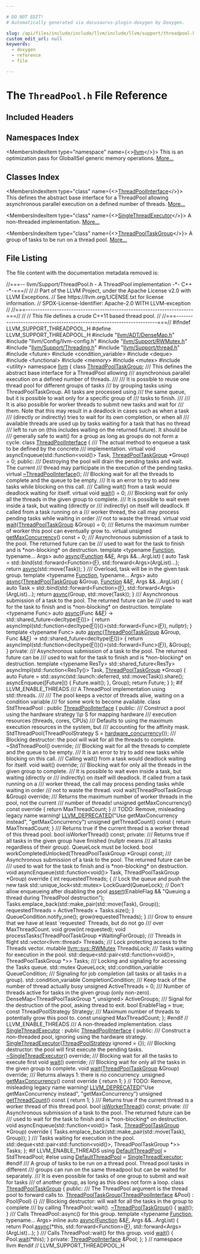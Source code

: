 ```yaml
---

# DO NOT EDIT!
# Automatically generated via docusaurus-plugin-doxygen by Doxygen.

slug: /api/files/include/include/llvm/include/llvm/support/threadpool-h
custom_edit_url: null
keywords:
  - doxygen
  - reference
  - file

---
```





# The `ThreadPool.h` File Reference

<DoxygenPage pluginConfig={pluginConfig}>



## Included Headers

<IncludesList>
<IncludesListItem
  filePath="llvm/ADT/DenseMap.h"
  permalink="/docs/api/files/include/include/llvm/include/llvm/adt/densemap-h"
  isLocal="true" />
<IncludesListItem
  filePath="llvm/Config/llvm-config.h"
  permalink=""
  isLocal="true" />
<IncludesListItem
  filePath="llvm/Support/RWMutex.h"
  permalink="/docs/api/files/include/include/llvm/include/llvm/support/rwmutex-h"
  isLocal="true" />
<IncludesListItem
  filePath="llvm/Support/Threading.h"
  permalink="/docs/api/files/include/include/llvm/include/llvm/support/threading-h"
  isLocal="true" />
<IncludesListItem
  filePath="llvm/Support/thread.h"
  permalink="/docs/api/files/include/include/llvm/include/llvm/support/thread-h"
  isLocal="true" />
<IncludesListItem
  filePath="future"
  permalink=""
  isLocal="false" />
<IncludesListItem
  filePath="condition_variable"
  permalink=""
  isLocal="false" />
<IncludesListItem
  filePath="deque"
  permalink=""
  isLocal="false" />
<IncludesListItem
  filePath="functional"
  permalink=""
  isLocal="false" />
<IncludesListItem
  filePath="memory"
  permalink=""
  isLocal="false" />
<IncludesListItem
  filePath="mutex"
  permalink=""
  isLocal="false" />
<IncludesListItem
  filePath="utility"
  permalink=""
  isLocal="false" />
</IncludesList>

## Namespaces Index

<MembersIndex>

<MembersIndexItem
  type="namespace"
  name={<><a href="/docs/api/namespaces/llvm">llvm</a></>}>
This is an optimization pass for GlobalISel generic memory operations. <a href="/docs/api/namespaces/llvm/#details">More...</a>
</MembersIndexItem>

</MembersIndex>

## Classes Index

<MembersIndex>

<MembersIndexItem
  type="class"
  name={<><a href="/docs/api/classes/llvm/threadpoolinterface">ThreadPoolInterface</a></>}>
This defines the abstract base interface for a ThreadPool allowing asynchronous parallel execution on a defined number of threads. <a href="/docs/api/classes/llvm/threadpoolinterface/#details">More...</a>
</MembersIndexItem>

<MembersIndexItem
  type="class"
  name={<><a href="/docs/api/classes/llvm/singlethreadexecutor">SingleThreadExecutor</a></>}>
A non-threaded implementation. <a href="/docs/api/classes/llvm/singlethreadexecutor/#details">More...</a>
</MembersIndexItem>

<MembersIndexItem
  type="class"
  name={<><a href="/docs/api/classes/llvm/threadpooltaskgroup">ThreadPoolTaskGroup</a></>}>
A group of tasks to be run on a thread pool. <a href="/docs/api/classes/llvm/threadpooltaskgroup/#details">More...</a>
</MembersIndexItem>

</MembersIndex>


## File Listing

The file content with the documentation metadata removed is:

<ProgramListing>

<Link id="l00001" /><CodeLine lineNumber="1"><span class="doxyHighlightComment">//===-- llvm/Support/ThreadPool.h - A ThreadPool implementation -&#42;- C++ -&#42;-===//</span></CodeLine>
<Link id="l00002" /><CodeLine lineNumber="2"><span class="doxyHighlightComment">//</span></CodeLine>
<Link id="l00003" /><CodeLine lineNumber="3"><span class="doxyHighlightComment">// Part of the LLVM Project, under the Apache License v2.0 with LLVM Exceptions.</span></CodeLine>
<Link id="l00004" /><CodeLine lineNumber="4"><span class="doxyHighlightComment">// See https://llvm.org/LICENSE.txt for license information.</span></CodeLine>
<Link id="l00005" /><CodeLine lineNumber="5"><span class="doxyHighlightComment">// SPDX-License-Identifier: Apache-2.0 WITH LLVM-exception</span></CodeLine>
<Link id="l00006" /><CodeLine lineNumber="6"><span class="doxyHighlightComment">//</span></CodeLine>
<Link id="l00007" /><CodeLine lineNumber="7"><span class="doxyHighlightComment">//===----------------------------------------------------------------------===//</span></CodeLine>
<Link id="l00008" /><CodeLine lineNumber="8"><span class="doxyHighlightComment">//</span></CodeLine>
<Link id="l00009" /><CodeLine lineNumber="9"><span class="doxyHighlightComment">// This file defines a crude C++11 based thread pool.</span></CodeLine>
<Link id="l00010" /><CodeLine lineNumber="10"><span class="doxyHighlightComment">//</span></CodeLine>
<Link id="l00011" /><CodeLine lineNumber="11"><span class="doxyHighlightComment">//===----------------------------------------------------------------------===//</span></CodeLine>
<Link id="l00012" /><CodeLine lineNumber="12"></CodeLine>
<Link id="l00013" /><CodeLine lineNumber="13"><span class="doxyHighlightPreprocessor">#ifndef LLVM&#95;SUPPORT&#95;THREADPOOL&#95;H</span></CodeLine>
<Link id="l00014" /><CodeLine lineNumber="14"><span class="doxyHighlightPreprocessor">#define LLVM&#95;SUPPORT&#95;THREADPOOL&#95;H</span></CodeLine>
<Link id="l00015" /><CodeLine lineNumber="15"></CodeLine>
<Link id="l00016" /><CodeLine lineNumber="16"><span class="doxyHighlightPreprocessor">#include &quot;<a href="/docs/api/files/include/include/llvm/include/llvm/adt/densemap-h">llvm/ADT/DenseMap.h</a>&quot;</span></CodeLine>
<Link id="l00017" /><CodeLine lineNumber="17"><span class="doxyHighlightPreprocessor">#include &quot;llvm/Config/llvm-config.h&quot;</span></CodeLine>
<Link id="l00018" /><CodeLine lineNumber="18"><span class="doxyHighlightPreprocessor">#include &quot;<a href="/docs/api/files/include/include/llvm/include/llvm/support/rwmutex-h">llvm/Support/RWMutex.h</a>&quot;</span></CodeLine>
<Link id="l00019" /><CodeLine lineNumber="19"><span class="doxyHighlightPreprocessor">#include &quot;<a href="/docs/api/files/include/include/llvm/include/llvm/support/threading-h">llvm/Support/Threading.h</a>&quot;</span></CodeLine>
<Link id="l00020" /><CodeLine lineNumber="20"><span class="doxyHighlightPreprocessor">#include &quot;<a href="/docs/api/files/include/include/llvm/include/llvm/support/thread-h">llvm/Support/thread.h</a>&quot;</span></CodeLine>
<Link id="l00021" /><CodeLine lineNumber="21"></CodeLine>
<Link id="l00022" /><CodeLine lineNumber="22"><span class="doxyHighlightPreprocessor">#include &lt;future&gt;</span></CodeLine>
<Link id="l00023" /><CodeLine lineNumber="23"></CodeLine>
<Link id="l00024" /><CodeLine lineNumber="24"><span class="doxyHighlightPreprocessor">#include &lt;condition&#95;variable&gt;</span></CodeLine>
<Link id="l00025" /><CodeLine lineNumber="25"><span class="doxyHighlightPreprocessor">#include &lt;deque&gt;</span></CodeLine>
<Link id="l00026" /><CodeLine lineNumber="26"><span class="doxyHighlightPreprocessor">#include &lt;functional&gt;</span></CodeLine>
<Link id="l00027" /><CodeLine lineNumber="27"><span class="doxyHighlightPreprocessor">#include &lt;memory&gt;</span></CodeLine>
<Link id="l00028" /><CodeLine lineNumber="28"><span class="doxyHighlightPreprocessor">#include &lt;mutex&gt;</span></CodeLine>
<Link id="l00029" /><CodeLine lineNumber="29"><span class="doxyHighlightPreprocessor">#include &lt;utility&gt;</span></CodeLine>
<Link id="l00030" /><CodeLine lineNumber="30"></CodeLine>
<Link id="l00031" /><CodeLine lineNumber="31"><span class="doxyHighlightKeyword">namespace </span><span class="doxyHighlight"><a href="/docs/api/namespaces/llvm">llvm</a> &#123;</span></CodeLine>
<Link id="l00032" /><CodeLine lineNumber="32"></CodeLine>
<Link id="l00033" /><CodeLine lineNumber="33"><span class="doxyHighlightKeyword">class </span><span class="doxyHighlight"><a href="/docs/api/classes/llvm/threadpooltaskgroup">ThreadPoolTaskGroup</a>;</span></CodeLine>
<Link id="l00034" /><CodeLine lineNumber="34"></CodeLine>
<Link id="l00035" /><CodeLine lineNumber="35"><span class="doxyHighlightComment">/// This defines the abstract base interface for a ThreadPool allowing</span></CodeLine>
<Link id="l00036" /><CodeLine lineNumber="36"><span class="doxyHighlightComment">/// asynchronous parallel execution on a defined number of threads.</span></CodeLine>
<Link id="l00037" /><CodeLine lineNumber="37"><span class="doxyHighlightComment">///</span></CodeLine>
<Link id="l00038" /><CodeLine lineNumber="38"><span class="doxyHighlightComment">/// It is possible to reuse one thread pool for different groups of tasks</span></CodeLine>
<Link id="l00039" /><CodeLine lineNumber="39"><span class="doxyHighlightComment">/// by grouping tasks using ThreadPoolTaskGroup. All tasks are processed using</span></CodeLine>
<Link id="l00040" /><CodeLine lineNumber="40"><span class="doxyHighlightComment">/// the same queue, but it is possible to wait only for a specific group of</span></CodeLine>
<Link id="l00041" /><CodeLine lineNumber="41"><span class="doxyHighlightComment">/// tasks to finish.</span></CodeLine>
<Link id="l00042" /><CodeLine lineNumber="42"><span class="doxyHighlightComment">///</span></CodeLine>
<Link id="l00043" /><CodeLine lineNumber="43"><span class="doxyHighlightComment">/// It is also possible for worker threads to submit new tasks and wait for</span></CodeLine>
<Link id="l00044" /><CodeLine lineNumber="44"><span class="doxyHighlightComment">/// them. Note that this may result in a deadlock in cases such as when a task</span></CodeLine>
<Link id="l00045" /><CodeLine lineNumber="45"><span class="doxyHighlightComment">/// (directly or indirectly) tries to wait for its own completion, or when all</span></CodeLine>
<Link id="l00046" /><CodeLine lineNumber="46"><span class="doxyHighlightComment">/// available threads are used up by tasks waiting for a task that has no thread</span></CodeLine>
<Link id="l00047" /><CodeLine lineNumber="47"><span class="doxyHighlightComment">/// left to run on (this includes waiting on the returned future). It should be</span></CodeLine>
<Link id="l00048" /><CodeLine lineNumber="48"><span class="doxyHighlightComment">/// generally safe to wait() for a group as long as groups do not form a cycle.</span></CodeLine>
<Link id="l00049" /><CodeLine lineNumber="49" lineLink="/docs/api/classes/llvm/threadpoolinterface"><span class="doxyHighlightKeyword">class </span><span class="doxyHighlight"><a href="/docs/api/classes/llvm/threadpoolinterface">ThreadPoolInterface</a> &#123;</span></CodeLine>
<Link id="l00050" /><CodeLine lineNumber="50"><span class="doxyHighlightComment">  /// The actual method to enqueue a task to be defined by the concrete</span></CodeLine>
<Link id="l00051" /><CodeLine lineNumber="51"><span class="doxyHighlightComment">  /// implementation.</span></CodeLine>
<Link id="l00052" /><CodeLine lineNumber="52"><span class="doxyHighlight">  </span><span class="doxyHighlightKeyword">virtual</span><span class="doxyHighlight"> </span><span class="doxyHighlightKeywordType">void</span><span class="doxyHighlight"> asyncEnqueue(std::function&lt;</span><span class="doxyHighlightKeywordType">void</span><span class="doxyHighlight">()&gt; Task,</span></CodeLine>
<Link id="l00053" /><CodeLine lineNumber="53"><span class="doxyHighlight">                            <a href="/docs/api/classes/llvm/threadpooltaskgroup">ThreadPoolTaskGroup</a> &#42;Group) = 0;</span></CodeLine>
<Link id="l00054" /><CodeLine lineNumber="54"></CodeLine>
<Link id="l00055" /><CodeLine lineNumber="55"><span class="doxyHighlightKeyword">public</span><span class="doxyHighlight">:</span></CodeLine>
<Link id="l00056" /><CodeLine lineNumber="56"><span class="doxyHighlightComment">  /// Destroying the pool will drain the pending tasks and wait. The current</span></CodeLine>
<Link id="l00057" /><CodeLine lineNumber="57"><span class="doxyHighlightComment">  /// thread may participate in the execution of the pending tasks.</span></CodeLine>
<Link id="l00058" /><CodeLine lineNumber="58" lineLink="/docs/api/classes/llvm/threadpoolinterface/#abe20bbefd5e591081ad9ac5c19eedb5a"><span class="doxyHighlight">  </span><span class="doxyHighlightKeyword">virtual</span><span class="doxyHighlight"> <a href="/docs/api/classes/llvm/threadpoolinterface/#abe20bbefd5e591081ad9ac5c19eedb5a">~ThreadPoolInterface</a>();</span></CodeLine>
<Link id="l00059" /><CodeLine lineNumber="59"></CodeLine>
<Link id="l00060" /><CodeLine lineNumber="60"><span class="doxyHighlightComment">  /// Blocking wait for all the threads to complete and the queue to be empty.</span></CodeLine>
<Link id="l00061" /><CodeLine lineNumber="61"><span class="doxyHighlightComment">  /// It is an error to try to add new tasks while blocking on this call.</span></CodeLine>
<Link id="l00062" /><CodeLine lineNumber="62"><span class="doxyHighlightComment">  /// Calling wait() from a task would deadlock waiting for itself.</span></CodeLine>
<Link id="l00063" /><CodeLine lineNumber="63" lineLink="/docs/api/classes/llvm/threadpoolinterface/#a0ea46b29f97f4f535c563a68a38185a4"><span class="doxyHighlight">  </span><span class="doxyHighlightKeyword">virtual</span><span class="doxyHighlight"> </span><span class="doxyHighlightKeywordType">void</span><span class="doxyHighlight"> <a href="/docs/api/classes/llvm/threadpoolinterface/#a0ea46b29f97f4f535c563a68a38185a4">wait</a>() = 0;</span></CodeLine>
<Link id="l00064" /><CodeLine lineNumber="64"></CodeLine>
<Link id="l00065" /><CodeLine lineNumber="65"><span class="doxyHighlightComment">  /// Blocking wait for only all the threads in the given group to complete.</span></CodeLine>
<Link id="l00066" /><CodeLine lineNumber="66"><span class="doxyHighlightComment">  /// It is possible to wait even inside a task, but waiting (directly or</span></CodeLine>
<Link id="l00067" /><CodeLine lineNumber="67"><span class="doxyHighlightComment">  /// indirectly) on itself will deadlock. If called from a task running on a</span></CodeLine>
<Link id="l00068" /><CodeLine lineNumber="68"><span class="doxyHighlightComment">  /// worker thread, the call may process pending tasks while waiting in order</span></CodeLine>
<Link id="l00069" /><CodeLine lineNumber="69"><span class="doxyHighlightComment">  /// not to waste the thread.</span></CodeLine>
<Link id="l00070" /><CodeLine lineNumber="70" lineLink="/docs/api/classes/llvm/threadpoolinterface/#ad4dbcf0b0e80230eb3f28d30672eff19"><span class="doxyHighlight">  </span><span class="doxyHighlightKeyword">virtual</span><span class="doxyHighlight"> </span><span class="doxyHighlightKeywordType">void</span><span class="doxyHighlight"> <a href="/docs/api/classes/llvm/threadpoolinterface/#ad4dbcf0b0e80230eb3f28d30672eff19">wait</a>(<a href="/docs/api/classes/llvm/threadpooltaskgroup">ThreadPoolTaskGroup</a> &amp;Group) = 0;</span></CodeLine>
<Link id="l00071" /><CodeLine lineNumber="71"></CodeLine>
<Link id="l00072" /><CodeLine lineNumber="72"><span class="doxyHighlightComment">  /// Returns the maximum number of worker this pool can eventually grow to.</span></CodeLine>
<Link id="l00073" /><CodeLine lineNumber="73" lineLink="/docs/api/classes/llvm/threadpoolinterface/#a6ec7a595fe1af1fa5204286641a356fc"><span class="doxyHighlight">  </span><span class="doxyHighlightKeyword">virtual</span><span class="doxyHighlight"> </span><span class="doxyHighlightKeywordType">unsigned</span><span class="doxyHighlight"> <a href="/docs/api/classes/llvm/threadpoolinterface/#a6ec7a595fe1af1fa5204286641a356fc">getMaxConcurrency</a>() </span><span class="doxyHighlightKeyword">const</span><span class="doxyHighlight"> = 0;</span></CodeLine>
<Link id="l00074" /><CodeLine lineNumber="74"></CodeLine>
<Link id="l00075" /><CodeLine lineNumber="75"><span class="doxyHighlightComment">  /// Asynchronous submission of a task to the pool. The returned future can be</span></CodeLine>
<Link id="l00076" /><CodeLine lineNumber="76"><span class="doxyHighlightComment">  /// used to wait for the task to finish and is &#42;non-blocking&#42; on destruction.</span></CodeLine>
<Link id="l00077" /><CodeLine lineNumber="77"><span class="doxyHighlight">  </span><span class="doxyHighlightKeyword">template</span><span class="doxyHighlight"> &lt;</span><span class="doxyHighlightKeyword">typename</span><span class="doxyHighlight"> <a href="/docs/api/classes/llvm/function">Function</a>, </span><span class="doxyHighlightKeyword">typename</span><span class="doxyHighlight">... Args&gt;</span></CodeLine>
<Link id="l00078" /><CodeLine lineNumber="78" lineLink="/docs/api/classes/llvm/threadpoolinterface/#ad43d0052f680e6ac08426d8821df178d"><span class="doxyHighlight">  </span><span class="doxyHighlightKeyword">auto</span><span class="doxyHighlight"> <a href="/docs/api/classes/llvm/threadpoolinterface/#ad43d0052f680e6ac08426d8821df178d">async</a>(<a href="/docs/api/classes/llvm/function">Function</a> &amp;&amp;<a href="/docs/api/files/lib/lib/support/md5-cpp/#a96d73bbd7af15cb1fc38c3f4a3bd82e9">F</a>, Args &amp;&amp;...ArgList) &#123;</span></CodeLine>
<Link id="l00079" /><CodeLine lineNumber="79"><span class="doxyHighlight">    </span><span class="doxyHighlightKeyword">auto</span><span class="doxyHighlight"> Task =</span></CodeLine>
<Link id="l00080" /><CodeLine lineNumber="80"><span class="doxyHighlight">        std::bind(std::forward&lt;Function&gt;(<a href="/docs/api/files/lib/lib/support/md5-cpp/#a96d73bbd7af15cb1fc38c3f4a3bd82e9">F</a>), std::forward&lt;Args&gt;(ArgList)...);</span></CodeLine>
<Link id="l00081" /><CodeLine lineNumber="81"><span class="doxyHighlight">    </span><span class="doxyHighlightKeywordFlow">return</span><span class="doxyHighlight"> <a href="/docs/api/classes/llvm/threadpoolinterface/#ad43d0052f680e6ac08426d8821df178d">async</a>(std::move(Task));</span></CodeLine>
<Link id="l00082" /><CodeLine lineNumber="82"><span class="doxyHighlight">  &#125;</span></CodeLine>
<Link id="l00083" /><CodeLine lineNumber="83"></CodeLine>
<Link id="l00084" /><CodeLine lineNumber="84"><span class="doxyHighlightComment">  /// Overload, task will be in the given task group.</span></CodeLine>
<Link id="l00085" /><CodeLine lineNumber="85"><span class="doxyHighlight">  </span><span class="doxyHighlightKeyword">template</span><span class="doxyHighlight"> &lt;</span><span class="doxyHighlightKeyword">typename</span><span class="doxyHighlight"> <a href="/docs/api/classes/llvm/function">Function</a>, </span><span class="doxyHighlightKeyword">typename</span><span class="doxyHighlight">... Args&gt;</span></CodeLine>
<Link id="l00086" /><CodeLine lineNumber="86" lineLink="/docs/api/classes/llvm/threadpoolinterface/#a0c671f2f05014107ee55248f18f88dea"><span class="doxyHighlight">  </span><span class="doxyHighlightKeyword">auto</span><span class="doxyHighlight"> <a href="/docs/api/classes/llvm/threadpoolinterface/#a0c671f2f05014107ee55248f18f88dea">async</a>(<a href="/docs/api/classes/llvm/threadpooltaskgroup">ThreadPoolTaskGroup</a> &amp;Group, <a href="/docs/api/classes/llvm/function">Function</a> &amp;&amp;<a href="/docs/api/files/lib/lib/support/md5-cpp/#a96d73bbd7af15cb1fc38c3f4a3bd82e9">F</a>, Args &amp;&amp;...ArgList) &#123;</span></CodeLine>
<Link id="l00087" /><CodeLine lineNumber="87"><span class="doxyHighlight">    </span><span class="doxyHighlightKeyword">auto</span><span class="doxyHighlight"> Task =</span></CodeLine>
<Link id="l00088" /><CodeLine lineNumber="88"><span class="doxyHighlight">        std::bind(std::forward&lt;Function&gt;(<a href="/docs/api/files/lib/lib/support/md5-cpp/#a96d73bbd7af15cb1fc38c3f4a3bd82e9">F</a>), std::forward&lt;Args&gt;(ArgList)...);</span></CodeLine>
<Link id="l00089" /><CodeLine lineNumber="89"><span class="doxyHighlight">    </span><span class="doxyHighlightKeywordFlow">return</span><span class="doxyHighlight"> <a href="/docs/api/classes/llvm/threadpoolinterface/#ad43d0052f680e6ac08426d8821df178d">async</a>(Group, std::move(Task));</span></CodeLine>
<Link id="l00090" /><CodeLine lineNumber="90"><span class="doxyHighlight">  &#125;</span></CodeLine>
<Link id="l00091" /><CodeLine lineNumber="91"></CodeLine>
<Link id="l00092" /><CodeLine lineNumber="92"><span class="doxyHighlightComment">  /// Asynchronous submission of a task to the pool. The returned future can be</span></CodeLine>
<Link id="l00093" /><CodeLine lineNumber="93"><span class="doxyHighlightComment">  /// used to wait for the task to finish and is &#42;non-blocking&#42; on destruction.</span></CodeLine>
<Link id="l00094" /><CodeLine lineNumber="94"><span class="doxyHighlight">  </span><span class="doxyHighlightKeyword">template</span><span class="doxyHighlight"> &lt;</span><span class="doxyHighlightKeyword">typename</span><span class="doxyHighlight"> Func&gt;</span></CodeLine>
<Link id="l00095" /><CodeLine lineNumber="95" lineLink="/docs/api/classes/llvm/threadpoolinterface/#a7397950f434c9dff4b594c980e5d518d"><span class="doxyHighlight">  </span><span class="doxyHighlightKeyword">auto</span><span class="doxyHighlight"> <a href="/docs/api/classes/llvm/threadpoolinterface/#a7397950f434c9dff4b594c980e5d518d">async</a>(Func &amp;&amp;<a href="/docs/api/files/lib/lib/support/md5-cpp/#a96d73bbd7af15cb1fc38c3f4a3bd82e9">F</a>) -&gt; std::shared&#95;future&lt;</span><span class="doxyHighlightKeyword">decltype</span><span class="doxyHighlight">(<a href="/docs/api/files/lib/lib/support/md5-cpp/#a96d73bbd7af15cb1fc38c3f4a3bd82e9">F</a>())&gt; &#123;</span></CodeLine>
<Link id="l00096" /><CodeLine lineNumber="96"><span class="doxyHighlight">    </span><span class="doxyHighlightKeywordFlow">return</span><span class="doxyHighlight"> asyncImpl(std::function&lt;</span><span class="doxyHighlightKeyword">decltype</span><span class="doxyHighlight">(<a href="/docs/api/files/lib/lib/support/md5-cpp/#a96d73bbd7af15cb1fc38c3f4a3bd82e9">F</a>())()&gt;(std::forward&lt;Func&gt;(<a href="/docs/api/files/lib/lib/support/md5-cpp/#a96d73bbd7af15cb1fc38c3f4a3bd82e9">F</a>)),</span></CodeLine>
<Link id="l00097" /><CodeLine lineNumber="97"><span class="doxyHighlight">                     </span><span class="doxyHighlightKeyword">nullptr</span><span class="doxyHighlight">);</span></CodeLine>
<Link id="l00098" /><CodeLine lineNumber="98"><span class="doxyHighlight">  &#125;</span></CodeLine>
<Link id="l00099" /><CodeLine lineNumber="99"></CodeLine>
<Link id="l00100" /><CodeLine lineNumber="100"><span class="doxyHighlight">  </span><span class="doxyHighlightKeyword">template</span><span class="doxyHighlight"> &lt;</span><span class="doxyHighlightKeyword">typename</span><span class="doxyHighlight"> Func&gt;</span></CodeLine>
<Link id="l00101" /><CodeLine lineNumber="101" lineLink="/docs/api/classes/llvm/threadpoolinterface/#a671aff841cc82b9c2f39b1d7272c6174"><span class="doxyHighlight">  </span><span class="doxyHighlightKeyword">auto</span><span class="doxyHighlight"> <a href="/docs/api/classes/llvm/threadpoolinterface/#a671aff841cc82b9c2f39b1d7272c6174">async</a>(<a href="/docs/api/classes/llvm/threadpooltaskgroup">ThreadPoolTaskGroup</a> &amp;Group, Func &amp;&amp;<a href="/docs/api/files/lib/lib/support/md5-cpp/#a96d73bbd7af15cb1fc38c3f4a3bd82e9">F</a>)</span></CodeLine>
<Link id="l00102" /><CodeLine lineNumber="102"><span class="doxyHighlight">      -&gt; std::shared&#95;future&lt;</span><span class="doxyHighlightKeyword">decltype</span><span class="doxyHighlight">(<a href="/docs/api/files/lib/lib/support/md5-cpp/#a96d73bbd7af15cb1fc38c3f4a3bd82e9">F</a>())&gt; &#123;</span></CodeLine>
<Link id="l00103" /><CodeLine lineNumber="103"><span class="doxyHighlight">    </span><span class="doxyHighlightKeywordFlow">return</span><span class="doxyHighlight"> asyncImpl(std::function&lt;</span><span class="doxyHighlightKeyword">decltype</span><span class="doxyHighlight">(<a href="/docs/api/files/lib/lib/support/md5-cpp/#a96d73bbd7af15cb1fc38c3f4a3bd82e9">F</a>())()&gt;(std::forward&lt;Func&gt;(<a href="/docs/api/files/lib/lib/support/md5-cpp/#a96d73bbd7af15cb1fc38c3f4a3bd82e9">F</a>)),</span></CodeLine>
<Link id="l00104" /><CodeLine lineNumber="104"><span class="doxyHighlight">                     &amp;Group);</span></CodeLine>
<Link id="l00105" /><CodeLine lineNumber="105"><span class="doxyHighlight">  &#125;</span></CodeLine>
<Link id="l00106" /><CodeLine lineNumber="106"></CodeLine>
<Link id="l00107" /><CodeLine lineNumber="107"><span class="doxyHighlightKeyword">private</span><span class="doxyHighlight">:</span></CodeLine>
<Link id="l00108" /><CodeLine lineNumber="108"><span class="doxyHighlightComment">  /// Asynchronous submission of a task to the pool. The returned future can be</span></CodeLine>
<Link id="l00109" /><CodeLine lineNumber="109"><span class="doxyHighlightComment">  /// used to wait for the task to finish and is &#42;non-blocking&#42; on destruction.</span></CodeLine>
<Link id="l00110" /><CodeLine lineNumber="110"><span class="doxyHighlight">  </span><span class="doxyHighlightKeyword">template</span><span class="doxyHighlight"> &lt;</span><span class="doxyHighlightKeyword">typename</span><span class="doxyHighlight"> ResTy&gt;</span></CodeLine>
<Link id="l00111" /><CodeLine lineNumber="111"><span class="doxyHighlight">  std::shared&#95;future&lt;ResTy&gt; asyncImpl(std::function&lt;ResTy()&gt; Task,</span></CodeLine>
<Link id="l00112" /><CodeLine lineNumber="112"><span class="doxyHighlight">                                      <a href="/docs/api/classes/llvm/threadpooltaskgroup">ThreadPoolTaskGroup</a> &#42;Group) &#123;</span></CodeLine>
<Link id="l00113" /><CodeLine lineNumber="113"><span class="doxyHighlight">    </span><span class="doxyHighlightKeyword">auto</span><span class="doxyHighlight"> Future = std::async(std::launch::deferred, std::move(Task)).share();</span></CodeLine>
<Link id="l00114" /><CodeLine lineNumber="114"><span class="doxyHighlight">    asyncEnqueue(&#91;Future&#93;() &#123; Future.wait(); &#125;, Group);</span></CodeLine>
<Link id="l00115" /><CodeLine lineNumber="115"><span class="doxyHighlight">    </span><span class="doxyHighlightKeywordFlow">return</span><span class="doxyHighlight"> Future;</span></CodeLine>
<Link id="l00116" /><CodeLine lineNumber="116"><span class="doxyHighlight">  &#125;</span></CodeLine>
<Link id="l00117" /><CodeLine lineNumber="117"><span class="doxyHighlight">&#125;;</span></CodeLine>
<Link id="l00118" /><CodeLine lineNumber="118"></CodeLine>
<Link id="l00119" /><CodeLine lineNumber="119"><span class="doxyHighlightPreprocessor">#if LLVM&#95;ENABLE&#95;THREADS</span></CodeLine>
<Link id="l00120" /><CodeLine lineNumber="120"><span class="doxyHighlightComment">/// A ThreadPool implementation using std::threads.</span></CodeLine>
<Link id="l00121" /><CodeLine lineNumber="121"><span class="doxyHighlightComment">///</span></CodeLine>
<Link id="l00122" /><CodeLine lineNumber="122"><span class="doxyHighlightComment">/// The pool keeps a vector of threads alive, waiting on a condition variable</span></CodeLine>
<Link id="l00123" /><CodeLine lineNumber="123"><span class="doxyHighlightComment">/// for some work to become available.</span></CodeLine>
<Link id="l00124" /><CodeLine lineNumber="124"><span class="doxyHighlightKeyword">class </span><span class="doxyHighlight">StdThreadPool : </span><span class="doxyHighlightKeyword">public</span><span class="doxyHighlight"> <a href="/docs/api/classes/llvm/threadpoolinterface">ThreadPoolInterface</a> &#123;</span></CodeLine>
<Link id="l00125" /><CodeLine lineNumber="125"><span class="doxyHighlightKeyword">public</span><span class="doxyHighlight">:</span></CodeLine>
<Link id="l00126" /><CodeLine lineNumber="126"><span class="doxyHighlightComment">  /// Construct a pool using the hardware strategy \\p S for mapping hardware</span></CodeLine>
<Link id="l00127" /><CodeLine lineNumber="127"><span class="doxyHighlightComment">  /// execution resources (threads, cores, CPUs)</span></CodeLine>
<Link id="l00128" /><CodeLine lineNumber="128"><span class="doxyHighlightComment">  /// Defaults to using the maximum execution resources in the system, but</span></CodeLine>
<Link id="l00129" /><CodeLine lineNumber="129"><span class="doxyHighlightComment">  /// accounting for the affinity mask.</span></CodeLine>
<Link id="l00130" /><CodeLine lineNumber="130"><span class="doxyHighlight">  StdThreadPool(ThreadPoolStrategy S = <a href="/docs/api/namespaces/llvm/#a00440f10281348fd9f7be52e23c7c874">hardware&#95;concurrency</a>());</span></CodeLine>
<Link id="l00131" /><CodeLine lineNumber="131"></CodeLine>
<Link id="l00132" /><CodeLine lineNumber="132"><span class="doxyHighlightComment">  /// Blocking destructor: the pool will wait for all the threads to complete.</span></CodeLine>
<Link id="l00133" /><CodeLine lineNumber="133"><span class="doxyHighlight">  ~StdThreadPool() </span><span class="doxyHighlightKeyword">override</span><span class="doxyHighlight">;</span></CodeLine>
<Link id="l00134" /><CodeLine lineNumber="134"></CodeLine>
<Link id="l00135" /><CodeLine lineNumber="135"><span class="doxyHighlightComment">  /// Blocking wait for all the threads to complete and the queue to be empty.</span></CodeLine>
<Link id="l00136" /><CodeLine lineNumber="136"><span class="doxyHighlightComment">  /// It is an error to try to add new tasks while blocking on this call.</span></CodeLine>
<Link id="l00137" /><CodeLine lineNumber="137"><span class="doxyHighlightComment">  /// Calling wait() from a task would deadlock waiting for itself.</span></CodeLine>
<Link id="l00138" /><CodeLine lineNumber="138"><span class="doxyHighlight">  </span><span class="doxyHighlightKeywordType">void</span><span class="doxyHighlight"> wait() </span><span class="doxyHighlightKeyword">override</span><span class="doxyHighlight">;</span></CodeLine>
<Link id="l00139" /><CodeLine lineNumber="139"></CodeLine>
<Link id="l00140" /><CodeLine lineNumber="140"><span class="doxyHighlightComment">  /// Blocking wait for only all the threads in the given group to complete.</span></CodeLine>
<Link id="l00141" /><CodeLine lineNumber="141"><span class="doxyHighlightComment">  /// It is possible to wait even inside a task, but waiting (directly or</span></CodeLine>
<Link id="l00142" /><CodeLine lineNumber="142"><span class="doxyHighlightComment">  /// indirectly) on itself will deadlock. If called from a task running on a</span></CodeLine>
<Link id="l00143" /><CodeLine lineNumber="143"><span class="doxyHighlightComment">  /// worker thread, the call may process pending tasks while waiting in order</span></CodeLine>
<Link id="l00144" /><CodeLine lineNumber="144"><span class="doxyHighlightComment">  /// not to waste the thread.</span></CodeLine>
<Link id="l00145" /><CodeLine lineNumber="145"><span class="doxyHighlight">  </span><span class="doxyHighlightKeywordType">void</span><span class="doxyHighlight"> wait(ThreadPoolTaskGroup &amp;Group) </span><span class="doxyHighlightKeyword">override</span><span class="doxyHighlight">;</span></CodeLine>
<Link id="l00146" /><CodeLine lineNumber="146"></CodeLine>
<Link id="l00147" /><CodeLine lineNumber="147"><span class="doxyHighlightComment">  /// Returns the maximum number of worker threads in the pool, not the current</span></CodeLine>
<Link id="l00148" /><CodeLine lineNumber="148"><span class="doxyHighlightComment">  /// number of threads!</span></CodeLine>
<Link id="l00149" /><CodeLine lineNumber="149"><span class="doxyHighlight">  </span><span class="doxyHighlightKeywordType">unsigned</span><span class="doxyHighlight"> getMaxConcurrency()</span><span class="doxyHighlightKeyword"> const override </span><span class="doxyHighlight">&#123; </span><span class="doxyHighlightKeywordFlow">return</span><span class="doxyHighlight"> MaxThreadCount; &#125;</span></CodeLine>
<Link id="l00150" /><CodeLine lineNumber="150"></CodeLine>
<Link id="l00151" /><CodeLine lineNumber="151"><span class="doxyHighlight">  </span><span class="doxyHighlightComment">// TODO: Remove, misleading legacy name warning!</span></CodeLine>
<Link id="l00152" /><CodeLine lineNumber="152"><span class="doxyHighlight">  <a href="/docs/api/files/include/include/llvm/include/llvm/support/compiler-h/#a2166e563f0a3060d24f8b53a6d995ad6">LLVM&#95;DEPRECATED</a>(</span><span class="doxyHighlightStringLiteral">&quot;Use getMaxConcurrency instead&quot;</span><span class="doxyHighlight">, </span><span class="doxyHighlightStringLiteral">&quot;getMaxConcurrency&quot;</span><span class="doxyHighlight">)</span></CodeLine>
<Link id="l00153" /><CodeLine lineNumber="153"><span class="doxyHighlight">  unsigned getThreadCount()</span><span class="doxyHighlightKeyword"> const </span><span class="doxyHighlight">&#123; </span><span class="doxyHighlightKeywordFlow">return</span><span class="doxyHighlight"> MaxThreadCount; &#125;</span></CodeLine>
<Link id="l00154" /><CodeLine lineNumber="154"></CodeLine>
<Link id="l00155" /><CodeLine lineNumber="155"><span class="doxyHighlightComment">  /// Returns true if the current thread is a worker thread of this thread pool.</span></CodeLine>
<Link id="l00156" /><CodeLine lineNumber="156"><span class="doxyHighlight">  </span><span class="doxyHighlightKeywordType">bool</span><span class="doxyHighlight"> isWorkerThread() </span><span class="doxyHighlightKeyword">const</span><span class="doxyHighlight">;</span></CodeLine>
<Link id="l00157" /><CodeLine lineNumber="157"></CodeLine>
<Link id="l00158" /><CodeLine lineNumber="158"><span class="doxyHighlightKeyword">private</span><span class="doxyHighlight">:</span></CodeLine>
<Link id="l00159" /><CodeLine lineNumber="159"><span class="doxyHighlightComment">  /// Returns true if all tasks in the given group have finished (nullptr means</span></CodeLine>
<Link id="l00160" /><CodeLine lineNumber="160"><span class="doxyHighlightComment">  /// all tasks regardless of their group). QueueLock must be locked.</span></CodeLine>
<Link id="l00161" /><CodeLine lineNumber="161"><span class="doxyHighlight">  </span><span class="doxyHighlightKeywordType">bool</span><span class="doxyHighlight"> workCompletedUnlocked(ThreadPoolTaskGroup &#42;Group) </span><span class="doxyHighlightKeyword">const</span><span class="doxyHighlight">;</span></CodeLine>
<Link id="l00162" /><CodeLine lineNumber="162"></CodeLine>
<Link id="l00163" /><CodeLine lineNumber="163"><span class="doxyHighlightComment">  /// Asynchronous submission of a task to the pool. The returned future can be</span></CodeLine>
<Link id="l00164" /><CodeLine lineNumber="164"><span class="doxyHighlightComment">  /// used to wait for the task to finish and is &#42;non-blocking&#42; on destruction.</span></CodeLine>
<Link id="l00165" /><CodeLine lineNumber="165"><span class="doxyHighlight">  </span><span class="doxyHighlightKeywordType">void</span><span class="doxyHighlight"> asyncEnqueue(std::function&lt;</span><span class="doxyHighlightKeywordType">void</span><span class="doxyHighlight">()&gt; Task,</span></CodeLine>
<Link id="l00166" /><CodeLine lineNumber="166"><span class="doxyHighlight">                    ThreadPoolTaskGroup &#42;Group)</span><span class="doxyHighlightKeyword"> override </span><span class="doxyHighlight">&#123;</span></CodeLine>
<Link id="l00167" /><CodeLine lineNumber="167"><span class="doxyHighlight">    </span><span class="doxyHighlightKeywordType">int</span><span class="doxyHighlight"> requestedThreads;</span></CodeLine>
<Link id="l00168" /><CodeLine lineNumber="168"><span class="doxyHighlight">    &#123;</span></CodeLine>
<Link id="l00169" /><CodeLine lineNumber="169"><span class="doxyHighlight">      </span><span class="doxyHighlightComment">// Lock the queue and push the new task</span></CodeLine>
<Link id="l00170" /><CodeLine lineNumber="170"><span class="doxyHighlight">      std::unique&#95;lock&lt;std::mutex&gt; LockGuard(QueueLock);</span></CodeLine>
<Link id="l00171" /><CodeLine lineNumber="171"></CodeLine>
<Link id="l00172" /><CodeLine lineNumber="172"><span class="doxyHighlight">      </span><span class="doxyHighlightComment">// Don&#39;t allow enqueueing after disabling the pool</span></CodeLine>
<Link id="l00173" /><CodeLine lineNumber="173"><span class="doxyHighlight">      <a href="/docs/api/files/lib/lib/target/lib/target/amdgpu/silowercontrolflow-cpp/#a4868c5d81c5ccc98c47aeab6244346a0">assert</a>(EnableFlag &amp;&amp; </span><span class="doxyHighlightStringLiteral">&quot;Queuing a thread during ThreadPool destruction&quot;</span><span class="doxyHighlight">);</span></CodeLine>
<Link id="l00174" /><CodeLine lineNumber="174"><span class="doxyHighlight">      Tasks.emplace&#95;back(std::make&#95;pair(std::move(Task), Group));</span></CodeLine>
<Link id="l00175" /><CodeLine lineNumber="175"><span class="doxyHighlight">      requestedThreads = ActiveThreads + Tasks.size();</span></CodeLine>
<Link id="l00176" /><CodeLine lineNumber="176"><span class="doxyHighlight">    &#125;</span></CodeLine>
<Link id="l00177" /><CodeLine lineNumber="177"><span class="doxyHighlight">    QueueCondition.notify&#95;one();</span></CodeLine>
<Link id="l00178" /><CodeLine lineNumber="178"><span class="doxyHighlight">    grow(requestedThreads);</span></CodeLine>
<Link id="l00179" /><CodeLine lineNumber="179"><span class="doxyHighlight">  &#125;</span></CodeLine>
<Link id="l00180" /><CodeLine lineNumber="180"></CodeLine>
<Link id="l00181" /><CodeLine lineNumber="181"><span class="doxyHighlightComment">  /// Grow to ensure that we have at least &#96;requested&#96; Threads, but do not go</span></CodeLine>
<Link id="l00182" /><CodeLine lineNumber="182"><span class="doxyHighlightComment">  /// over MaxThreadCount.</span></CodeLine>
<Link id="l00183" /><CodeLine lineNumber="183"><span class="doxyHighlight">  </span><span class="doxyHighlightKeywordType">void</span><span class="doxyHighlight"> grow(</span><span class="doxyHighlightKeywordType">int</span><span class="doxyHighlight"> requested);</span></CodeLine>
<Link id="l00184" /><CodeLine lineNumber="184"></CodeLine>
<Link id="l00185" /><CodeLine lineNumber="185"><span class="doxyHighlight">  </span><span class="doxyHighlightKeywordType">void</span><span class="doxyHighlight"> processTasks(ThreadPoolTaskGroup &#42;WaitingForGroup);</span></CodeLine>
<Link id="l00186" /><CodeLine lineNumber="186"></CodeLine>
<Link id="l00187" /><CodeLine lineNumber="187"><span class="doxyHighlightComment">  /// Threads in flight</span></CodeLine>
<Link id="l00188" /><CodeLine lineNumber="188"><span class="doxyHighlight">  std::vector&lt;llvm::thread&gt; Threads;</span></CodeLine>
<Link id="l00189" /><CodeLine lineNumber="189"><span class="doxyHighlightComment">  /// Lock protecting access to the Threads vector.</span></CodeLine>
<Link id="l00190" /><CodeLine lineNumber="190"><span class="doxyHighlight">  </span><span class="doxyHighlightKeyword">mutable</span><span class="doxyHighlight"> <a href="/docs/api/namespaces/llvm/sys/#aa3f166e8bb27e1c9a1e5cbb439e9749b">llvm::sys::RWMutex</a> ThreadsLock;</span></CodeLine>
<Link id="l00191" /><CodeLine lineNumber="191"></CodeLine>
<Link id="l00192" /><CodeLine lineNumber="192"><span class="doxyHighlightComment">  /// Tasks waiting for execution in the pool.</span></CodeLine>
<Link id="l00193" /><CodeLine lineNumber="193"><span class="doxyHighlight">  std::deque&lt;std::pair&lt;std::function&lt;void()&gt;, ThreadPoolTaskGroup &#42;&gt;&gt; Tasks;</span></CodeLine>
<Link id="l00194" /><CodeLine lineNumber="194"></CodeLine>
<Link id="l00195" /><CodeLine lineNumber="195"><span class="doxyHighlightComment">  /// Locking and signaling for accessing the Tasks queue.</span></CodeLine>
<Link id="l00196" /><CodeLine lineNumber="196"><span class="doxyHighlight">  std::mutex QueueLock;</span></CodeLine>
<Link id="l00197" /><CodeLine lineNumber="197"><span class="doxyHighlight">  std::condition&#95;variable QueueCondition;</span></CodeLine>
<Link id="l00198" /><CodeLine lineNumber="198"></CodeLine>
<Link id="l00199" /><CodeLine lineNumber="199"><span class="doxyHighlightComment">  /// Signaling for job completion (all tasks or all tasks in a group).</span></CodeLine>
<Link id="l00200" /><CodeLine lineNumber="200"><span class="doxyHighlight">  std::condition&#95;variable CompletionCondition;</span></CodeLine>
<Link id="l00201" /><CodeLine lineNumber="201"></CodeLine>
<Link id="l00202" /><CodeLine lineNumber="202"><span class="doxyHighlightComment">  /// Keep track of the number of thread actually busy</span></CodeLine>
<Link id="l00203" /><CodeLine lineNumber="203"><span class="doxyHighlight">  </span><span class="doxyHighlightKeywordType">unsigned</span><span class="doxyHighlight"> ActiveThreads = 0;</span></CodeLine>
<Link id="l00204" /><CodeLine lineNumber="204"><span class="doxyHighlightComment">  /// Number of threads active for tasks in the given group (only non-zero).</span></CodeLine>
<Link id="l00205" /><CodeLine lineNumber="205"><span class="doxyHighlight">  DenseMap&lt;ThreadPoolTaskGroup &#42;, unsigned&gt; ActiveGroups;</span></CodeLine>
<Link id="l00206" /><CodeLine lineNumber="206"></CodeLine>
<Link id="l00207" /><CodeLine lineNumber="207"><span class="doxyHighlightComment">  /// Signal for the destruction of the pool, asking thread to exit.</span></CodeLine>
<Link id="l00208" /><CodeLine lineNumber="208"><span class="doxyHighlight">  </span><span class="doxyHighlightKeywordType">bool</span><span class="doxyHighlight"> EnableFlag = </span><span class="doxyHighlightKeyword">true</span><span class="doxyHighlight">;</span></CodeLine>
<Link id="l00209" /><CodeLine lineNumber="209"></CodeLine>
<Link id="l00210" /><CodeLine lineNumber="210"><span class="doxyHighlight">  </span><span class="doxyHighlightKeyword">const</span><span class="doxyHighlight"> ThreadPoolStrategy Strategy;</span></CodeLine>
<Link id="l00211" /><CodeLine lineNumber="211"></CodeLine>
<Link id="l00212" /><CodeLine lineNumber="212"><span class="doxyHighlightComment">  /// Maximum number of threads to potentially grow this pool to.</span></CodeLine>
<Link id="l00213" /><CodeLine lineNumber="213"><span class="doxyHighlight">  </span><span class="doxyHighlightKeyword">const</span><span class="doxyHighlight"> </span><span class="doxyHighlightKeywordType">unsigned</span><span class="doxyHighlight"> MaxThreadCount;</span></CodeLine>
<Link id="l00214" /><CodeLine lineNumber="214"><span class="doxyHighlight">&#125;;</span></CodeLine>
<Link id="l00215" /><CodeLine lineNumber="215"><span class="doxyHighlightPreprocessor">#endif </span><span class="doxyHighlightComment">// LLVM&#95;ENABLE&#95;THREADS</span></CodeLine>
<Link id="l00216" /><CodeLine lineNumber="216"></CodeLine>
<Link id="l00217" /><CodeLine lineNumber="217"><span class="doxyHighlightComment">/// A non-threaded implementation.</span></CodeLine>
<Link id="l00218" /><CodeLine lineNumber="218" lineLink="/docs/api/classes/llvm/singlethreadexecutor"><span class="doxyHighlightKeyword">class </span><span class="doxyHighlight"><a href="/docs/api/classes/llvm/singlethreadexecutor/#a3a0e760e0380aa0023a27372d5ffd4dc">SingleThreadExecutor</a> : </span><span class="doxyHighlightKeyword">public</span><span class="doxyHighlight"> <a href="/docs/api/classes/llvm/threadpoolinterface">ThreadPoolInterface</a> &#123;</span></CodeLine>
<Link id="l00219" /><CodeLine lineNumber="219"><span class="doxyHighlightKeyword">public</span><span class="doxyHighlight">:</span></CodeLine>
<Link id="l00220" /><CodeLine lineNumber="220"><span class="doxyHighlightComment">  /// Construct a non-threaded pool, ignoring using the hardware strategy.</span></CodeLine>
<Link id="l00221" /><CodeLine lineNumber="221"><span class="doxyHighlight">  <a href="/docs/api/classes/llvm/singlethreadexecutor/#a3a0e760e0380aa0023a27372d5ffd4dc">SingleThreadExecutor</a>(<a href="/docs/api/classes/llvm/threadpoolstrategy">ThreadPoolStrategy</a> ignored = &#123;&#125;);</span></CodeLine>
<Link id="l00222" /><CodeLine lineNumber="222"></CodeLine>
<Link id="l00223" /><CodeLine lineNumber="223"><span class="doxyHighlightComment">  /// Blocking destructor: the pool will first execute the pending tasks.</span></CodeLine>
<Link id="l00224" /><CodeLine lineNumber="224"><span class="doxyHighlight">  <a href="/docs/api/classes/llvm/singlethreadexecutor/#a551b6b62422a531ea1b88f57071afca1">~SingleThreadExecutor</a>() </span><span class="doxyHighlightKeyword">override</span><span class="doxyHighlight">;</span></CodeLine>
<Link id="l00225" /><CodeLine lineNumber="225"></CodeLine>
<Link id="l00226" /><CodeLine lineNumber="226"><span class="doxyHighlightComment">  /// Blocking wait for all the tasks to execute first</span></CodeLine>
<Link id="l00227" /><CodeLine lineNumber="227"><span class="doxyHighlight">  </span><span class="doxyHighlightKeywordType">void</span><span class="doxyHighlight"> <a href="/docs/api/classes/llvm/singlethreadexecutor/#a4a9fc38bb7d9ff3f944e25971330cb42">wait</a>() </span><span class="doxyHighlightKeyword">override</span><span class="doxyHighlight">;</span></CodeLine>
<Link id="l00228" /><CodeLine lineNumber="228"></CodeLine>
<Link id="l00229" /><CodeLine lineNumber="229"><span class="doxyHighlightComment">  /// Blocking wait for only all the tasks in the given group to complete.</span></CodeLine>
<Link id="l00230" /><CodeLine lineNumber="230"><span class="doxyHighlight">  </span><span class="doxyHighlightKeywordType">void</span><span class="doxyHighlight"> <a href="/docs/api/classes/llvm/singlethreadexecutor/#a4a9fc38bb7d9ff3f944e25971330cb42">wait</a>(<a href="/docs/api/classes/llvm/threadpooltaskgroup">ThreadPoolTaskGroup</a> &amp;Group) </span><span class="doxyHighlightKeyword">override</span><span class="doxyHighlight">;</span></CodeLine>
<Link id="l00231" /><CodeLine lineNumber="231"></CodeLine>
<Link id="l00232" /><CodeLine lineNumber="232"><span class="doxyHighlightComment">  /// Returns always 1: there is no concurrency.</span></CodeLine>
<Link id="l00233" /><CodeLine lineNumber="233" lineLink="/docs/api/classes/llvm/singlethreadexecutor/#ac7bf90e52e4cf7b2190d1d976527b025"><span class="doxyHighlight">  </span><span class="doxyHighlightKeywordType">unsigned</span><span class="doxyHighlight"> <a href="/docs/api/classes/llvm/singlethreadexecutor/#ac7bf90e52e4cf7b2190d1d976527b025">getMaxConcurrency</a>()</span><span class="doxyHighlightKeyword"> const override </span><span class="doxyHighlight">&#123; </span><span class="doxyHighlightKeywordFlow">return</span><span class="doxyHighlight"> 1; &#125;</span></CodeLine>
<Link id="l00234" /><CodeLine lineNumber="234"></CodeLine>
<Link id="l00235" /><CodeLine lineNumber="235"><span class="doxyHighlight">  </span><span class="doxyHighlightComment">// TODO: Remove, misleading legacy name warning!</span></CodeLine>
<Link id="l00236" /><CodeLine lineNumber="236"><span class="doxyHighlight">  <a href="/docs/api/files/include/include/llvm/include/llvm/support/compiler-h/#a2166e563f0a3060d24f8b53a6d995ad6">LLVM&#95;DEPRECATED</a>(</span><span class="doxyHighlightStringLiteral">&quot;Use getMaxConcurrency instead&quot;</span><span class="doxyHighlight">, </span><span class="doxyHighlightStringLiteral">&quot;getMaxConcurrency&quot;</span><span class="doxyHighlight">)</span></CodeLine>
<Link id="l00237" /><CodeLine lineNumber="237" lineLink="/docs/api/classes/llvm/singlethreadexecutor/#a671af7165066753366fd0dcde0d560c9"><span class="doxyHighlight">  unsigned <a href="/docs/api/classes/llvm/singlethreadexecutor/#a671af7165066753366fd0dcde0d560c9">getThreadCount</a>()</span><span class="doxyHighlightKeyword"> const </span><span class="doxyHighlight">&#123; </span><span class="doxyHighlightKeywordFlow">return</span><span class="doxyHighlight"> 1; &#125;</span></CodeLine>
<Link id="l00238" /><CodeLine lineNumber="238"></CodeLine>
<Link id="l00239" /><CodeLine lineNumber="239"><span class="doxyHighlightComment">  /// Returns true if the current thread is a worker thread of this thread pool.</span></CodeLine>
<Link id="l00240" /><CodeLine lineNumber="240"><span class="doxyHighlight">  </span><span class="doxyHighlightKeywordType">bool</span><span class="doxyHighlight"> <a href="/docs/api/classes/llvm/singlethreadexecutor/#ac4f1263cc6c0e4c711a1936736d61db6">isWorkerThread</a>() </span><span class="doxyHighlightKeyword">const</span><span class="doxyHighlight">;</span></CodeLine>
<Link id="l00241" /><CodeLine lineNumber="241"></CodeLine>
<Link id="l00242" /><CodeLine lineNumber="242"><span class="doxyHighlightKeyword">private</span><span class="doxyHighlight">:</span></CodeLine>
<Link id="l00243" /><CodeLine lineNumber="243"><span class="doxyHighlightComment">  /// Asynchronous submission of a task to the pool. The returned future can be</span></CodeLine>
<Link id="l00244" /><CodeLine lineNumber="244"><span class="doxyHighlightComment">  /// used to wait for the task to finish and is &#42;non-blocking&#42; on destruction.</span></CodeLine>
<Link id="l00245" /><CodeLine lineNumber="245"><span class="doxyHighlight">  </span><span class="doxyHighlightKeywordType">void</span><span class="doxyHighlight"> asyncEnqueue(std::function&lt;</span><span class="doxyHighlightKeywordType">void</span><span class="doxyHighlight">()&gt; Task,</span></CodeLine>
<Link id="l00246" /><CodeLine lineNumber="246"><span class="doxyHighlight">                    <a href="/docs/api/classes/llvm/threadpooltaskgroup">ThreadPoolTaskGroup</a> &#42;Group)</span><span class="doxyHighlightKeyword"> override </span><span class="doxyHighlight">&#123;</span></CodeLine>
<Link id="l00247" /><CodeLine lineNumber="247"><span class="doxyHighlight">    Tasks.emplace&#95;back(std::make&#95;pair(std::move(Task), Group));</span></CodeLine>
<Link id="l00248" /><CodeLine lineNumber="248"><span class="doxyHighlight">  &#125;</span></CodeLine>
<Link id="l00249" /><CodeLine lineNumber="249"></CodeLine>
<Link id="l00250" /><CodeLine lineNumber="250"><span class="doxyHighlightComment">  /// Tasks waiting for execution in the pool.</span></CodeLine>
<Link id="l00251" /><CodeLine lineNumber="251"><span class="doxyHighlight">  std::deque&lt;std::pair&lt;std::function&lt;void()&gt;, ThreadPoolTaskGroup &#42;&gt;&gt; Tasks;</span></CodeLine>
<Link id="l00252" /><CodeLine lineNumber="252"><span class="doxyHighlight">&#125;;</span></CodeLine>
<Link id="l00253" /><CodeLine lineNumber="253"></CodeLine>
<Link id="l00254" /><CodeLine lineNumber="254"><span class="doxyHighlightPreprocessor">#if LLVM&#95;ENABLE&#95;THREADS</span></CodeLine>
<Link id="l00255" /><CodeLine lineNumber="255"><span class="doxyHighlightKeyword">using </span><span class="doxyHighlight"><a href="/docs/api/namespaces/llvm/#ab2b4a8794a239fc36c52ec91b23c0296">DefaultThreadPool</a> = StdThreadPool;</span></CodeLine>
<Link id="l00256" /><CodeLine lineNumber="256"><span class="doxyHighlightPreprocessor">#else</span></CodeLine>
<Link id="l00257" /><CodeLine lineNumber="257" lineLink="/docs/api/namespaces/llvm/#ab2b4a8794a239fc36c52ec91b23c0296"><span class="doxyHighlightKeyword">using </span><span class="doxyHighlight"><a href="/docs/api/namespaces/llvm/#ab2b4a8794a239fc36c52ec91b23c0296">DefaultThreadPool</a> = <a href="/docs/api/classes/llvm/singlethreadexecutor">SingleThreadExecutor</a>;</span></CodeLine>
<Link id="l00258" /><CodeLine lineNumber="258"><span class="doxyHighlightPreprocessor">#endif</span></CodeLine>
<Link id="l00259" /><CodeLine lineNumber="259"></CodeLine>
<Link id="l00260" /><CodeLine lineNumber="260"><span class="doxyHighlightComment">/// A group of tasks to be run on a thread pool. Thread pool tasks in different</span></CodeLine>
<Link id="l00261" /><CodeLine lineNumber="261"><span class="doxyHighlightComment">/// groups can run on the same threadpool but can be waited for separately.</span></CodeLine>
<Link id="l00262" /><CodeLine lineNumber="262"><span class="doxyHighlightComment">/// It is even possible for tasks of one group to submit and wait for tasks</span></CodeLine>
<Link id="l00263" /><CodeLine lineNumber="263"><span class="doxyHighlightComment">/// of another group, as long as this does not form a loop.</span></CodeLine>
<Link id="l00264" /><CodeLine lineNumber="264" lineLink="/docs/api/classes/llvm/threadpooltaskgroup"><span class="doxyHighlightKeyword">class </span><span class="doxyHighlight"><a href="/docs/api/classes/llvm/threadpooltaskgroup/#afd12a64f20a69db19551fc17380766ea">ThreadPoolTaskGroup</a> &#123;</span></CodeLine>
<Link id="l00265" /><CodeLine lineNumber="265"><span class="doxyHighlightKeyword">public</span><span class="doxyHighlight">:</span></CodeLine>
<Link id="l00266" /><CodeLine lineNumber="266"><span class="doxyHighlightComment">  /// The ThreadPool argument is the thread pool to forward calls to.</span></CodeLine>
<Link id="l00267" /><CodeLine lineNumber="267" lineLink="/docs/api/classes/llvm/threadpooltaskgroup/#afd12a64f20a69db19551fc17380766ea"><span class="doxyHighlight">  <a href="/docs/api/classes/llvm/threadpooltaskgroup/#afd12a64f20a69db19551fc17380766ea">ThreadPoolTaskGroup</a>(<a href="/docs/api/classes/llvm/threadpoolinterface">ThreadPoolInterface</a> &amp;Pool) : Pool(Pool) &#123;&#125;</span></CodeLine>
<Link id="l00268" /><CodeLine lineNumber="268"></CodeLine>
<Link id="l00269" /><CodeLine lineNumber="269"><span class="doxyHighlightComment">  /// Blocking destructor: will wait for all the tasks in the group to complete</span></CodeLine>
<Link id="l00270" /><CodeLine lineNumber="270"><span class="doxyHighlightComment">  /// by calling ThreadPool::wait().</span></CodeLine>
<Link id="l00271" /><CodeLine lineNumber="271" lineLink="/docs/api/classes/llvm/threadpooltaskgroup/#abb68d4d5c87b07400ebf71f489ddd4d3"><span class="doxyHighlight">  <a href="/docs/api/classes/llvm/threadpooltaskgroup/#abb68d4d5c87b07400ebf71f489ddd4d3">~ThreadPoolTaskGroup</a>() &#123; <a href="/docs/api/classes/llvm/threadpooltaskgroup/#ab4f164d97bb4385520807d75a0c0db5a">wait</a>(); &#125;</span></CodeLine>
<Link id="l00272" /><CodeLine lineNumber="272"></CodeLine>
<Link id="l00273" /><CodeLine lineNumber="273"><span class="doxyHighlightComment">  /// Calls ThreadPool::async() for this group.</span></CodeLine>
<Link id="l00274" /><CodeLine lineNumber="274"><span class="doxyHighlight">  </span><span class="doxyHighlightKeyword">template</span><span class="doxyHighlight"> &lt;</span><span class="doxyHighlightKeyword">typename</span><span class="doxyHighlight"> <a href="/docs/api/classes/llvm/function">Function</a>, </span><span class="doxyHighlightKeyword">typename</span><span class="doxyHighlight">... Args&gt;</span></CodeLine>
<Link id="l00275" /><CodeLine lineNumber="275" lineLink="/docs/api/classes/llvm/threadpooltaskgroup/#a4a5b93ca9163a7977cc2114eacb65fb0"><span class="doxyHighlight">  </span><span class="doxyHighlightKeyword">inline</span><span class="doxyHighlight"> </span><span class="doxyHighlightKeyword">auto</span><span class="doxyHighlight"> <a href="/docs/api/classes/llvm/threadpooltaskgroup/#a4a5b93ca9163a7977cc2114eacb65fb0">async</a>(<a href="/docs/api/classes/llvm/function">Function</a> &amp;&amp;<a href="/docs/api/files/lib/lib/support/md5-cpp/#a96d73bbd7af15cb1fc38c3f4a3bd82e9">F</a>, Args &amp;&amp;...ArgList) &#123;</span></CodeLine>
<Link id="l00276" /><CodeLine lineNumber="276"><span class="doxyHighlight">    </span><span class="doxyHighlightKeywordFlow">return</span><span class="doxyHighlight"> Pool.<a href="/docs/api/classes/llvm/threadpoolinterface/#ad43d0052f680e6ac08426d8821df178d">async</a>(&#42;</span><span class="doxyHighlightKeyword">this</span><span class="doxyHighlight">, std::forward&lt;Function&gt;(<a href="/docs/api/files/lib/lib/support/md5-cpp/#a96d73bbd7af15cb1fc38c3f4a3bd82e9">F</a>),</span></CodeLine>
<Link id="l00277" /><CodeLine lineNumber="277"><span class="doxyHighlight">                      std::forward&lt;Args&gt;(ArgList)...);</span></CodeLine>
<Link id="l00278" /><CodeLine lineNumber="278"><span class="doxyHighlight">  &#125;</span></CodeLine>
<Link id="l00279" /><CodeLine lineNumber="279"></CodeLine>
<Link id="l00280" /><CodeLine lineNumber="280"><span class="doxyHighlightComment">  /// Calls ThreadPool::wait() for this group.</span></CodeLine>
<Link id="l00281" /><CodeLine lineNumber="281" lineLink="/docs/api/classes/llvm/threadpooltaskgroup/#ab4f164d97bb4385520807d75a0c0db5a"><span class="doxyHighlight">  </span><span class="doxyHighlightKeywordType">void</span><span class="doxyHighlight"> <a href="/docs/api/classes/llvm/threadpooltaskgroup/#ab4f164d97bb4385520807d75a0c0db5a">wait</a>() &#123; Pool.<a href="/docs/api/classes/llvm/threadpoolinterface/#a0ea46b29f97f4f535c563a68a38185a4">wait</a>(&#42;</span><span class="doxyHighlightKeyword">this</span><span class="doxyHighlight">); &#125;</span></CodeLine>
<Link id="l00282" /><CodeLine lineNumber="282"></CodeLine>
<Link id="l00283" /><CodeLine lineNumber="283"><span class="doxyHighlightKeyword">private</span><span class="doxyHighlight">:</span></CodeLine>
<Link id="l00284" /><CodeLine lineNumber="284"><span class="doxyHighlight">  <a href="/docs/api/classes/llvm/threadpoolinterface">ThreadPoolInterface</a> &amp;Pool;</span></CodeLine>
<Link id="l00285" /><CodeLine lineNumber="285"><span class="doxyHighlight">&#125;;</span></CodeLine>
<Link id="l00286" /><CodeLine lineNumber="286"></CodeLine>
<Link id="l00287" /><CodeLine lineNumber="287"><span class="doxyHighlight">&#125; </span><span class="doxyHighlightComment">// namespace llvm</span></CodeLine>
<Link id="l00288" /><CodeLine lineNumber="288"></CodeLine>
<Link id="l00289" /><CodeLine lineNumber="289"><span class="doxyHighlightPreprocessor">#endif </span><span class="doxyHighlightComment">// LLVM&#95;SUPPORT&#95;THREADPOOL&#95;H</span></CodeLine>

</ProgramListing>


</DoxygenPage>
